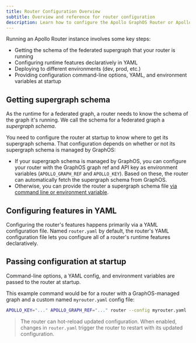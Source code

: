 ```yaml
---
title: Router Configuration Overview
subtitle: Overview and reference for router configuration
description: Learn how to configure the Apollo GraphOS Router or Apollo Router Core with environment variables, command-line options and commands, and YAML configuration files.
---
```


Running an Apollo Router instance involves some key steps:
- Getting the schema of the federated supergraph that your router is running
- Configuring runtime features declaratively in YAML
- Deploying to different environments (dev, prod, etc.)
- Providing configuration command-line options, YAML, and environment variables at startup

## Getting supergraph schema

As the runtime for a federated graph, a router needs to know the schema of the graph it's running. We call the schema for a federated graph a _supergraph schema_. 

You need to configure the router at startup to know where to get its supergraph schema. That configuration depends on whether or not its supergraph schema is managed by GraphOS:

- If your supergraph schema is managed by GraphOS, you can configure your router with the GraphOS graph ref and API key as environment variables (`APOLLO_GRAPH_REF` and `APOLLO_KEY`). Based on these, the router can automatically fetch the supergraph schema from GraphOS.
- Otherwise, you can provide the router a supergraph schema file [via command line or environment variable](/graphos/routing/configuration/cli#-s----supergraph).

## Configuring features in YAML

Configuring the router's features happens primarily via a YAML configuration file. Named `router.yaml` by default, the router's YAML configuration file lets you configure all of a router's runtime features declaratively. 

## Passing configuration at startup

Command-line options, a YAML config, and environment variables are passed to the router at startup. 

This example command would be for a router with a GraphOS-managed graph and a custom named `myrouter.yaml` config file:

```bash showLineNumbers=false
APOLLO_KEY="..." APOLLO_GRAPH_REF="..." router --config myrouter.yaml
```

> The router can hot-reload updated configuration. When enabled, changes in `router.yaml` trigger the router to restart with its updated configuration.
